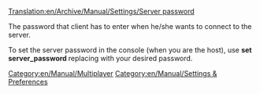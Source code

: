 [[Translation:en/Archive/Manual/Settings/Server password]]


The password that client has to enter when he/she wants to connect to the server.

To set the server password in the console (when you are the host), use '''set server_password <password>''' replacing <password> with your desired password.

[[Category:en/Manual/Multiplayer]]
[[Category:en/Manual/Settings & Preferences]]
{{en/Manual/Base Set/Industries/Stub}}